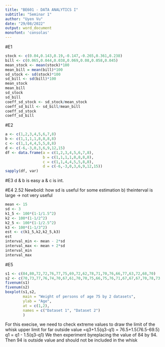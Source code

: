 ```yaml
---
title: "BE601 - DATA ANALYTICS I"
subtitle: "Seminar 1"
author: "Uyen Vu"
date: "29/08/2022"
output: word_document
monofont: 'consolas'
---
```


#E1

```r
stock <- c(0.04,0.143,0.19,-0.147,-0.265,0.361,0.238)
bill <- c(0.065,0.044,0.038,0.069,0.08,0.058,0.045)
mean_stock <- mean(stock)*100
mean_bill = mean(bill)*100
sd_stock <- sd(stock)*100
sd_bill <- sd(bill)*100
mean_stock
mean_bill
sd_stock
sd_bill
coeff_sd_stock <- sd_stock/mean_stock
coeff_sd_bill <- sd_bill/mean_bill
coeff_sd_stock
coeff_sd_bill
```

#E2
```r
a <- c(1,2,3,4,5,6,7,8)
b <- c(1,1,1,1,8,8,8,8)
c <- c(1,1,4,4,5,5,8,8)
d <- c(-6,-3,0,3,6,9,12,15)
df <- data.frame(a = c(1,2,3,4,5,6,7,8),
                 b = c(1,1,1,1,8,8,8,8),
                 c = c(1,1,4,4,5,5,8,8),
                 d = c(-6,-3,0,3,6,9,12,15))
sapply(df, var)
```

#E3
d & b is easy
a & c is int.

#E4 2.52 Newbold: how sd is useful for some estimation
b) theinterval is large -> not very useful
```r
mean <- 15
sd <- 3
k1_5 <- 100*(1-1/1.5^2)
k2 <- 100*(1-1/2^2)
k2_5 <- 100*(1-1/2.5^2)
k3 <- 100*(1-1/3^2)
est <- c(k1_5,k2,k2_5,k3)
est
interval_min <- mean - 2*sd
interval_max <- mean + 2*sd
interval_min
interval_max
```
  
#E5

```r
s1 <- c(84,80,72,72,76,77,75,69,72,62,78,71,70,76,66,77,63,72,68,70)
s2 <- c(70,73,77,76,74,70,67,61,70,70,75,66,75,76,71,67,67,67,70,78,73,66,65,79,66,71,78,72,82,67)
fivenum(s1)
fivenum(s2)
boxplot(s1,s2,
        main = "Weight of persons of age 75 by 2 datasets",
        ylab = "Age",
        at = c(1,2),
        names = c("Dataset 1", "Dataset 2")
        )
```
For this execise, we need to check extreme values to draw the limit of the whisk
upper limit for far outside value =q3+1.5(q3-q1) = 76.5+1.5(76.5-69.5)
q1 = q1 - 1.5(q3-q1)
We then experiment byreplacing the value of 84 by 94. Then 94 is outside value and should not be included in the whisk
